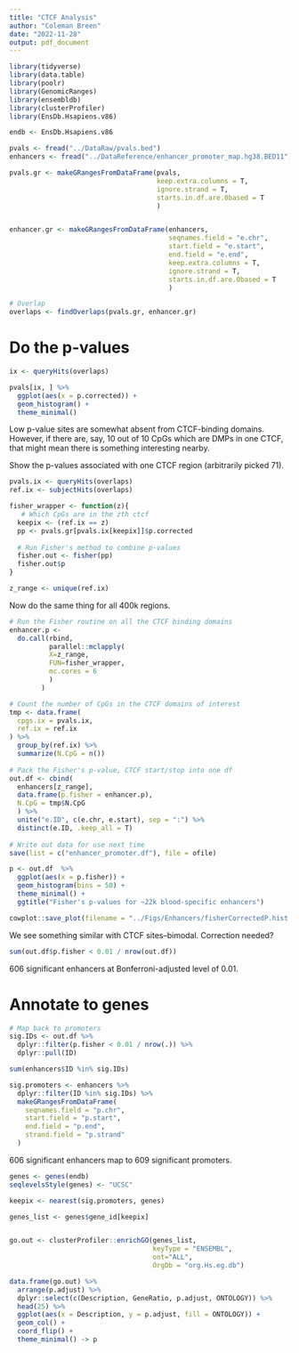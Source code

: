 ```yaml
---
title: "CTCF Analysis"
author: "Coleman Breen"
date: "2022-11-28"
output: pdf_document
---
```


```r
library(tidyverse)
library(data.table)
library(poolr)
library(GenomicRanges)
library(ensembldb)
library(clusterProfiler)
library(EnsDb.Hsapiens.v86)

endb <- EnsDb.Hsapiens.v86
```

```r
pvals <- fread("../DataRaw/pvals.bed")
enhancers <- fread("../DataReference/enhancer_promoter_map.hg38.BED11") %>% select(-strand)
```


```r
pvals.gr <- makeGRangesFromDataFrame(pvals, 
                                     keep.extra.columns = T, 
                                     ignore.strand = T, 
                                     starts.in.df.are.0based = T
                                     )


enhancer.gr <- makeGRangesFromDataFrame(enhancers, 
                                        seqnames.field = "e.chr",
                                        start.field = "e.start",
                                        end.field = "e.end",
                                        keep.extra.columns = T, 
                                        ignore.strand = T, 
                                        starts.in.df.are.0based = T
                                        )

# Overlap
overlaps <- findOverlaps(pvals.gr, enhancer.gr)

```

# Do the p-values 

```r
ix <- queryHits(overlaps)

pvals[ix, ] %>% 
  ggplot(aes(x = p.corrected)) +
  geom_histogram() +
  theme_minimal()
```

Low p-value sites are somewhat absent from CTCF-binding domains. However, if there are, say, 10 out of 10 CpGs which are DMPs in one CTCF, that might mean there is something interesting nearby.

Show the p-values associated with one CTCF region (arbitrarily picked 71).

```r

pvals.ix <- queryHits(overlaps)
ref.ix <- subjectHits(overlaps)

fisher_wrapper <- function(z){
   # Which CpGs are in the zth ctcf
  keepix <- (ref.ix == z)
  pp <- pvals.gr[pvals.ix[keepix]]$p.corrected
  
  # Run Fisher's method to combine p-values
  fisher.out <- fisher(pp)
  fisher.out$p
}

z_range <- unique(ref.ix)

```

Now do the same thing for all 400k regions.

```r
# Run the Fisher routine on all the CTCF binding domains
enhancer.p <- 
  do.call(rbind,
          parallel::mclapply(
          X=z_range, 
          FUN=fisher_wrapper, 
          mc.cores = 6
          )
        )
```


```r
# Count the number of CpGs in the CTCF domains of interest
tmp <- data.frame(
  cpgs.ix = pvals.ix,
  ref.ix = ref.ix
) %>% 
  group_by(ref.ix) %>% 
  summarize(N.CpG = n())
    
# Pack the Fisher's p-value, CTCF start/stop into one df
out.df <- cbind(
  enhancers[z_range],
  data.frame(p.fisher = enhancer.p),
  N.CpG = tmp$N.CpG
  ) %>% 
  unite("e.ID", c(e.chr, e.start), sep = ":") %>%
  distinct(e.ID, .keep_all = T)
  
# Write out data for use next time 
save(list = c("enhancer_promoter.df"), file = ofile)

```


```r

p <- out.df  %>%
  ggplot(aes(x = p.fisher)) +
  geom_histogram(bins = 50) +
  theme_minimal() +
  ggtitle("Fisher's p-values for ~22k blood-specific enhancers")

cowplot::save_plot(filename = "../Figs/Enhancers/fisherCorrectedP.hist.png", p)

```

We see something similar with CTCF sites--bimodal. Correction needed? 

```r
sum(out.df$p.fisher < 0.01 / nrow(out.df))
```

606 significant enhancers at Bonferroni-adjusted level of 0.01.

# Annotate to genes

```r

# Map back to promoters
sig.IDs <- out.df %>% 
  dplyr::filter(p.fisher < 0.01 / nrow(.)) %>%
  dplyr::pull(ID)

sum(enhancers$ID %in% sig.IDs)

sig.promoters <- enhancers %>%
  dplyr::filter(ID %in% sig.IDs) %>%
  makeGRangesFromDataFrame(
    seqnames.field = "p.chr",
    start.field = "p.start",
    end.field = "p.end",
    strand.field = "p.strand"
  )


```

606 significant enhancers map to 609 significant promoters.

```r
genes <- genes(endb)
seqlevelsStyle(genes) <- "UCSC"

keepix <- nearest(sig.promoters, genes)

genes_list <- genes$gene_id[keepix]


go.out <- clusterProfiler::enrichGO(genes_list, 
                                    keyType = "ENSEMBL", 
                                    ont="ALL",
                                    OrgDb = "org.Hs.eg.db")
```

```r
data.frame(go.out) %>%
  arrange(p.adjust) %>%
  dplyr::select(c(Description, GeneRatio, p.adjust, ONTOLOGY)) %>%
  head(25) %>%
  ggplot(aes(x = Description, y = p.adjust, fill = ONTOLOGY)) +
  geom_col() +
  coord_flip() +
  theme_minimal() -> p

```

